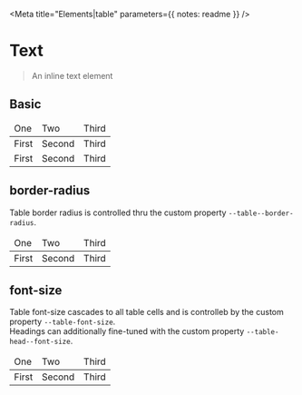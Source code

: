 

<Meta title="Elements|table"  parameters={{ notes: readme }} />

# Text

> An inline text element

## Basic

<Preview>
  <Story name="Basic">
    <table data-table>
      <thead data-table-head>
        <tr data-table-row>
          <td data-table-data>One</td>
          <td data-table-data>Two</td>
          <td data-table-data>Third</td>
        </tr>
      </thead>
      <tbody data-table-body>
        <tr data-table-row>
          <td data-table-data>First</td>
          <td data-table-data>Second</td>
          <td data-table-data>Third</td>
        </tr>
        <tr data-table-row>
          <td data-table-data>First</td>
          <td data-table-data>Second</td>
          <td data-table-data>Third</td>
        </tr>
      </tbody>
    </table>
  </Story>
</Preview>

## border-radius

Table border radius is controlled thru the custom property `--table--border-radius`.

<Preview>
  <Story name="border-radius">
    <table data-table style={{"--table--border-radius":".25rem"}}>
      <thead data-table-head>
        <tr data-table-row>
          <td data-table-data>One</td>
          <td data-table-data>Two</td>
          <td data-table-data>Third</td>
        </tr>
      </thead>
      <tbody data-table-body>
        <tr data-table-row>
          <td data-table-data>First</td>
          <td data-table-data>Second</td>
          <td data-table-data>Third</td>
        </tr>
      </tbody>
    </table>
  </Story>
</Preview>

## font-size

Table font-size cascades to all table cells and is controlleb by the custom property `--table-font-size`.  
Headings can additionally fine-tuned with the custom property `--table-head--font-size`.

<Preview>
  <Story name="font-size (larger)">
    <table data-table style={{"--table--font-size":"1rem", "--table-head--font-size": ".875rem"}}>
      <thead data-table-head>
        <tr data-table-row>
          <td data-table-data>One</td>
          <td data-table-data>Two</td>
          <td data-table-data>Third</td>
        </tr>
      </thead>
      <tbody data-table-body>
        <tr data-table-row>
          <td data-table-data>First</td>
          <td data-table-data>Second</td>
          <td data-table-data>Third</td>
        </tr>
      </tbody>
    </table>
  </Story>
</Preview>